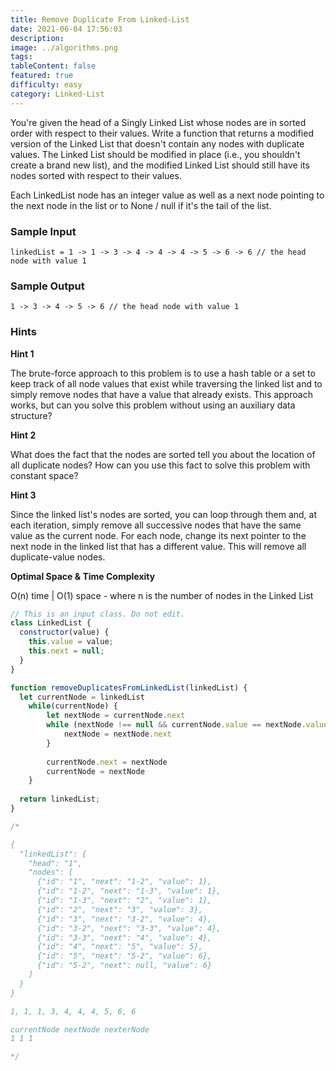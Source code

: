 ```yaml
---
title: Remove Duplicate From Linked-List
date: 2021-06-04 17:56:03
description:
image: ../algorithms.png
tags:
tableContent: false
featured: true
difficulty: easy
category: Linked-List
---
```


You're given the head of a Singly Linked List whose nodes are in sorted order with respect to their values. Write a function that returns a modified version of the Linked List that doesn't contain any nodes with duplicate values. The Linked List should be modified in place (i.e., you shouldn't create a brand new list), and the modified Linked List should still have its nodes sorted with respect to their values.

Each LinkedList node has an integer value as well as a next node pointing to the next node in the list or to None / null if it's the tail of the list.

### Sample Input

```
linkedList = 1 -> 1 -> 3 -> 4 -> 4 -> 4 -> 5 -> 6 -> 6 // the head node with value 1

```

### Sample Output

```
1 -> 3 -> 4 -> 5 -> 6 // the head node with value 1

```

### Hints

**Hint 1**

The brute-force approach to this problem is to use a hash table or a set to keep track of all node values that exist while traversing the linked list and to simply remove nodes that have a value that already exists. This approach works, but can you solve this problem without using an auxiliary data structure?

**Hint 2**

What does the fact that the nodes are sorted tell you about the location of all duplicate nodes? How can you use this fact to solve this problem with constant space?

**Hint 3**

Since the linked list's nodes are sorted, you can loop through them and, at each iteration, simply remove all successive nodes that have the same value as the current node. For each node, change its next pointer to the next node in the linked list that has a different value. This will remove all duplicate-value nodes.

**Optimal Space & Time Complexity**

O(n) time | O(1) space - where n is the number of nodes in the Linked List

```js
// This is an input class. Do not edit.
class LinkedList {
  constructor(value) {
    this.value = value;
    this.next = null;
  }
}

function removeDuplicatesFromLinkedList(linkedList) {
  let currentNode = linkedList
	while(currentNode) {
		let nextNode = currentNode.next
		while (nextNode !== null && currentNode.value == nextNode.value) {
			nextNode = nextNode.next
		}
		
		currentNode.next = nextNode
		currentNode = nextNode
	}
	
  return linkedList;
}

/*

{
  "linkedList": {
    "head": "1",
    "nodes": [
      {"id": "1", "next": "1-2", "value": 1},
      {"id": "1-2", "next": "1-3", "value": 1},
      {"id": "1-3", "next": "2", "value": 1},
      {"id": "2", "next": "3", "value": 3},
      {"id": "3", "next": "3-2", "value": 4},
      {"id": "3-2", "next": "3-3", "value": 4},
      {"id": "3-3", "next": "4", "value": 4},
      {"id": "4", "next": "5", "value": 5},
      {"id": "5", "next": "5-2", "value": 6},
      {"id": "5-2", "next": null, "value": 6}
    ]
  }
}

1, 1, 1, 3, 4, 4, 4, 5, 6, 6

currentNode nextNode nexterNode
1 1 1

*/
```